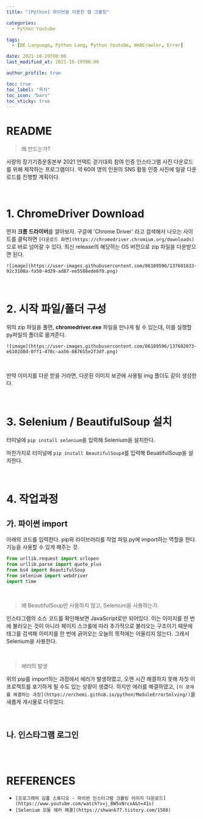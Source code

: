```yaml
---
title: "[Python] 파이썬을 이용한 웹 크롤링"

categories:
  - Python Youtube

tags:
  - [BE Language, Python Lang, Python Youtube, WebCrawler, Error]

date: 2021-10-19T00:00
last_modified_at: 2021-10-19T00:00

author_profile: true

toc: true
toc_label: "목차"
toc_icon: "bars"
toc_sticky: true
---
```


# README

> 왜 만드는가?

사랑의 장기기증운동본부 2021 언택트 걷기대회 참여 인증 인스타그램 사진 다운로드를 위해 제작하는 프로그램이다. 약 60여 명의 인원의 SNS 활동 인증 사진에 일괄 다운로드를 진행할 계획이다.

<br />

# 1. ChromeDriver Download

먼저 **크롬 드라이버**를 깔아보자. 구글에 'Chrome Driver' 라고 검색해서 나오는 사이트를 클릭하면 `[다운로드 화면](https://chromedriver.chromium.org/downloads)`으로 바로 넘어갈 수 있다. 최신 release의 해당하는 OS 버전으로 zip 파일을 다운받으면 된다.

`![image](https://user-images.githubusercontent.com/86189596/137681833-92c3108a-fa50-4d29-ad87-ee5588ede6f0.png)`

<br />

# 2. 시작 파일/폴더 구성

위의 zip 파일을 풀면, **chromedriver.exe** 파일을 만나게 될 수 있는데, 이를 실행할 py파일의 폴더로 옮겨준다.

`![image](https://user-images.githubusercontent.com/86189596/137682073-e6102d8d-0ff1-470c-aa56-887655e2f3df.png)`

<br />

만약 이미지를 다운 받을 거라면, 다운된 이미지 보관에 사용될 img 폴더도 같이 생성한다.

<br />

# 3. Selenium / BeautifulSoup 설치

터미널에 `pip install selenium`을 입력해 Selenium을 설치한다.

마찬가지로 터미널에 `pip install BeautifulSoup4`를 입력해 BeuatifulSoup을 설치한다.

<br />

# 4. 작업과정

## 가. 파이썬 import

아래의 코드를 입력한다. pip와 라이브러리를 작업 파일.py에 import하는 역할을 한다. 기능을 사용할 수 있게 해주는 것.

```python
from urllib.request import urlopen
from urllib.parse import quote_plus
from bs4 import BeautifulSoup
from selenium import webdriver
import time
```

<br />

> 왜 BeautifulSoup만 사용하지 않고, Selenium을 사용하는가.

인스타그램의 소스 코드를 확인해보면 JavaScript로만 되어있다. 이는 이미지를 한 번에 불러오는 것이 아니라 페이지 스크롤에 따라 추가적으로 불러오는 구조이기 때문에 태그를 검색해 이미지를 한 번에 긁어오는 오늘의 목적에는 어울리지 않는다. 그래서 Selenium을 사용한다.

<br />

> 에러의 발생

위의 pip를 import하는 과정에서 에러가 발생하였고, 오랜 시간 해결하지 못해 자칫 이 프로젝트를 포기하게 될 수도 있는 상황이 생겼다. 하지만 에러를 해결하였고, `[이 문제를 해결하는 과정](https://orchemi.github.io/python/ModuleErrorSolving/)`을 새롭게 게시물로 다루었다.

<br />

## 나. 인스타그램 로그인

<br />

<br />

# REFERENCES

- `[프로그래머 김플 스튜디오 - 파이썬 인스타그램 크롤링 이미지 다운로드](https://www.youtube.com/watch?v=j_BW5vNrcxA&t=41s)`
- `[Selenium 모듈 에러 해결](https://shwank77.tistory.com/1588)`
